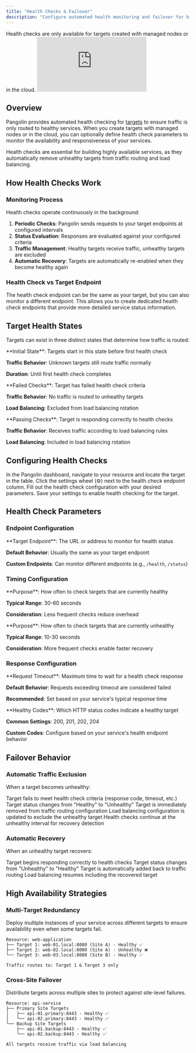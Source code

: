 ```yaml
---
title: "Health Checks & Failover"
description: "Configure automated health monitoring and failover for high availability"
---
```


<Note>
Health checks are only available for targets created with managed nodes or in the cloud.
</Note>

<iframe
  className="w-full aspect-video rounded-xl"
  src="https://www.youtube.com/embed/Xdme_2-AMas"
  title="YouTube video player"
  frameBorder="0"
  allow="accelerometer; autoplay; clipboard-write; encrypted-media; gyroscope; picture-in-picture"
  allowFullScreen
></iframe>

## Overview

Pangolin provides automated health checking for [targets](./resources/targets.mdx) to ensure traffic is only routed to healthy services. When you create targets with managed nodes or in the cloud, you can optionally define health check parameters to monitor the availability and responsiveness of your services.

Health checks are essential for building highly available services, as they automatically remove unhealthy targets from traffic routing and load balancing.

## How Health Checks Work

### Monitoring Process

Health checks operate continuously in the background:

1. **Periodic Checks**: Pangolin sends requests to your target endpoints at configured intervals
2. **Status Evaluation**: Responses are evaluated against your configured criteria
3. **Traffic Management**: Healthy targets receive traffic, unhealthy targets are excluded
4. **Automatic Recovery**: Targets are automatically re-enabled when they become healthy again

### Health Check vs Target Endpoint

<Card title="Flexible Monitoring">
  The health check endpoint can be the same as your target, but you can also monitor a different endpoint. This allows you to create dedicated health check endpoints that provide more detailed service status information.
</Card>

## Target Health States

Targets can exist in three distinct states that determine how traffic is routed:

<CardGroup cols={3}>
<Card title="Unknown" icon="question" color="#gray">
  **Initial State**: Targets start in this state before first health check
  
  **Traffic Behavior**: Unknown targets still route traffic normally
  
  **Duration**: Until first health check completes
</Card>

<Card title="Unhealthy" icon="x" color="#red">
  **Failed Checks**: Target has failed health check criteria
  
  **Traffic Behavior**: No traffic is routed to unhealthy targets
  
  **Load Balancing**: Excluded from load balancing rotation
</Card>

<Card title="Healthy" icon="check" color="#green">
  **Passing Checks**: Target is responding correctly to health checks
  
  **Traffic Behavior**: Receives traffic according to load balancing rules
  
  **Load Balancing**: Included in load balancing rotation
</Card>
</CardGroup>

## Configuring Health Checks

<Steps>
<Step title="Access Target Settings">
  In the Pangolin dashboard, navigate to your resource and locate the target in the table.
</Step>

<Step title="Open Health Check Configuration">
  Click the settings wheel (⚙️) next to the health check endpoint column.
</Step>

<Step title="Configure Health Check Parameters">
  Fill out the health check configuration with your desired parameters.
</Step>

<Step title="Save Configuration">
  Save your settings to enable health checking for the target.
</Step>
</Steps>

## Health Check Parameters

### Endpoint Configuration

<Card title="Health Check Target">
  **Target Endpoint**: The URL or address to monitor for health status
  
  **Default Behavior**: Usually the same as your target endpoint
  
  **Custom Endpoints**: Can monitor different endpoints (e.g., `/health`, `/status`)
</Card>

### Timing Configuration

<CardGroup cols={2}>
<Card title="Healthy Interval">
  **Purpose**: How often to check targets that are currently healthy
  
  **Typical Range**: 30-60 seconds
  
  **Consideration**: Less frequent checks reduce overhead
</Card>

<Card title="Unhealthy Interval">
  **Purpose**: How often to check targets that are currently unhealthy
  
  **Typical Range**: 10-30 seconds
  
  **Consideration**: More frequent checks enable faster recovery
</Card>
</CardGroup>

### Response Configuration

<Card title="Timeout Settings">
  **Request Timeout**: Maximum time to wait for a health check response
  
  **Default Behavior**: Requests exceeding timeout are considered failed
  
  **Recommended**: Set based on your service's typical response time
</Card>

<Card title="HTTP Response Codes">
  **Healthy Codes**: Which HTTP status codes indicate a healthy target
  
  **Common Settings**: 200, 201, 202, 204
  
  **Custom Codes**: Configure based on your service's health endpoint behavior
</Card>

## Failover Behavior

### Automatic Traffic Exclusion

When a target becomes unhealthy:

<Steps>
<Step title="Health Check Failure">
  Target fails to meet health check criteria (response code, timeout, etc.)
</Step>

<Step title="Status Update">
  Target status changes from "Healthy" to "Unhealthy"
</Step>

<Step title="Traffic Removal">
  Target is immediately removed from traffic routing configuration
</Step>

<Step title="Load Balancer Update">
  Load balancing configuration is updated to exclude the unhealthy target
</Step>

<Step title="Continued Monitoring">
  Health checks continue at the unhealthy interval for recovery detection
</Step>
</Steps>

### Automatic Recovery

When an unhealthy target recovers:

<Steps>
<Step title="Successful Health Check">
  Target begins responding correctly to health checks
</Step>

<Step title="Status Update">
  Target status changes from "Unhealthy" to "Healthy"
</Step>

<Step title="Traffic Restoration">
  Target is automatically added back to traffic routing
</Step>

<Step title="Load Balancer Update">
  Load balancing resumes including the recovered target
</Step>
</Steps>

## High Availability Strategies

### Multi-Target Redundancy

<Card title="Service Redundancy">
  Deploy multiple instances of your service across different targets to ensure availability even when some targets fail.
</Card>

```
Resource: web-application
├── Target 1: web-01.local:8080 (Site A) - Healthy ✅
├── Target 2: web-02.local:8080 (Site A) - Unhealthy ❌
└── Target 3: web-03.local:8080 (Site B) - Healthy ✅

Traffic routes to: Target 1 & Target 3 only
```

### Cross-Site Failover

<Card title="Geographic Distribution">
  Distribute targets across multiple sites to protect against site-level failures.
</Card>

```
Resource: api-service
├── Primary Site Targets
│   ├── api-01.primary:8443 - Healthy ✅
│   └── api-02.primary:8443 - Healthy ✅
└── Backup Site Targets
    ├── api-01.backup:8443 - Healthy ✅
    └── api-02.backup:8443 - Healthy ✅

All targets receive traffic via load balancing
```